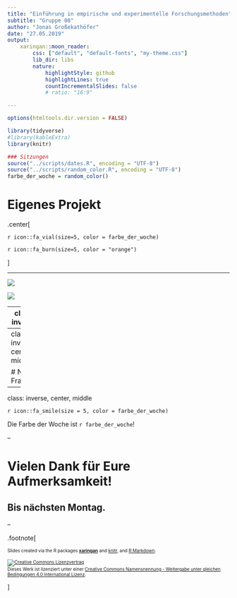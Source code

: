 ```yaml
---
title: "Einführung in empirische und experimentelle Forschungsmethoden"
subtitle: "Gruppe 08"
author: "Jonas Großekathöfer"
date: "27.05.2019"
output:
    xaringan::moon_reader:
        css: ["default", "default-fonts", "my-theme.css"]
        lib_dir: libs
        nature:
            highlightStyle: github
            highlightLines: true
            countIncrementalSlides: false
            # ratio: "16:9"

---
```


```r

options(htmltools.dir.version = FALSE)

library(tidyverse)
#library(kableExtra)
library(knitr)

### Sitzungen
source("../scripts/dates.R", encoding = "UTF-8")
source("../scripts/random_color.R", encoding = "UTF-8")
farbe_der_woche = random_color()

```


# Eigenes Projekt

.center[

`r icon::fa_vial(size=5, color = farbe_der_woche)`

`r icon::fa_burn(size=5, color = "orange")`

]

---

[![](https://aspredicted.org/images/aspredicted_penn_wharton.png)](https://aspredicted.org)


[![](https://osf.io/static/img/registries/osf-prereg-red.png)](https://cos.io/prereg/)

---
class: inverse

## Für nächste Woche:

+ Preregistration vorbereiten
  + Abschluss: Sitzung 5,  03. Juni 2019

???

+   Präregistrierung weiter bearbeiten
+   Design? Orte? Pilotieren? Hypothesen verbessern? Konkrete Umsetzung?

---
class: inverse, center, middle

# Noch Fragen?

---

class: inverse, center, middle

`r icon::fa_smile(size = 5, color = farbe_der_woche)`

Die Farbe der Woche ist `r farbe_der_woche`!

--

# Vielen Dank für Eure Aufmerksamkeit!


## Bis nächsten Montag.

--

.footnote[

<font size="-2">Slides created via the R packages
[**xaringan**](https://github.com/yihui/xaringan) and
[knitr](http://yihui.name/knitr), and [R
Markdown](https://rmarkdown.rstudio.com).

<a rel="license" href="http://creativecommons.org/licenses/by-sa/4.0/"><img
alt="Creative Commons Lizenzvertrag" style="border-width:0"
src="https://i.creativecommons.org/l/by-sa/4.0/88x31.png" /></a><br />Dieses
Werk ist lizenziert unter einer <a rel="license"
href="http://creativecommons.org/licenses/by-sa/4.0/">Creative Commons
Namensnennung - Weitergabe unter gleichen Bedingungen 4.0 International
Lizenz</a>.</font size>

]
